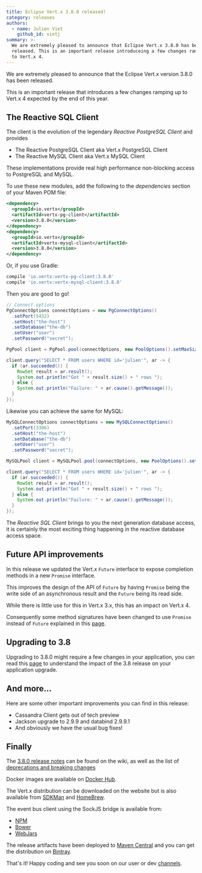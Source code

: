 ```yaml
---
title: Eclipse Vert.x 3.8.0 released!
category: releases
authors:
  - name: Julien Viet
    github_id: vietj
summary: >-
  We are extremely pleased to announce that Eclipse Vert.x 3.8.0 has been
  released. This is an important release introduceing a few changes ramping up
  to Vert.x 4.
---
```


We are extremely pleased to announce that the Eclipse Vert.x version 3.8.0 has been released.

This is an important release that introduces a few changes ramping up to Vert.x 4 expected by the end of this year.

## The Reactive SQL Client

The client is the evolution of the legendary *Reactive PostgreSQL Client* and provides

* The Reactive PostgreSQL Client aka Vert.x PostgreSQL Client
* The Reactive MySQL Client aka Vert.x MySQL Client

These implementations provide real high performance non-blocking access to PostgreSQL and MySQL.

To use these new modules, add the following to the _dependencies_ section of your Maven POM file:

```xml
<dependency>
  <groupId>io.vertx</groupId>
  <artifactId>vertx-pg-client</artifactId>
  <version>3.8.0</version>
</dependency>
<dependency>
  <groupId>io.vertx</groupId>
  <artifactId>vertx-mysql-client</artifactId>
  <version>3.8.0</version>
</dependency>
```

Or, if you use Gradle:

```gradle
compile 'io.vertx:vertx-pg-client:3.8.0'
compile 'io.vertx:vertx-mysql-client:3.8.0'
```

Then you are good to go!

```java
// Connect options
PgConnectOptions connectOptions = new PgConnectOptions()
  .setPort(5432)
  .setHost("the-host")
  .setDatabase("the-db")
  .setUser("user")
  .setPassword("secret");

PgPool client = PgPool.pool(connectOptions, new PoolOptions().setMaxSize(5));

client.query("SELECT * FROM users WHERE id='julien'", ar -> {
  if (ar.succeeded()) {
    RowSet result = ar.result();
    System.out.println("Got " + result.size() + " rows ");
  } else {
    System.out.println("Failure: " + ar.cause().getMessage());
  }
});
```

Likewise you can achieve the same for MySQL:

```java
MySQLConnectOptions connectOptions = new MySQLConnectOptions()
  .setPort(3306)
  .setHost("the-host")
  .setDatabase("the-db")
  .setUser("user")
  .setPassword("secret");

MySQLPool client = MySQLPool.pool(connectOptions, new PoolOptions().setMaxSize(5));

client.query("SELECT * FROM users WHERE id='julien'", ar -> {
  if (ar.succeeded()) {
    RowSet result = ar.result();
    System.out.println("Got " + result.size() + " rows ");
  } else {
    System.out.println("Failure: " + ar.cause().getMessage());
  }
});
```

The *Reactive SQL Client* brings to you the next generation database access, it is certainly the most exciting
thing happening in the reactive database access space.

## Future API improvements

In this release we updated the Vert.x `Future` interface to expose completion methods in a new `Promise` interface.

This improves the design of the API of `Future` by having `Promise` being the write side of an asynchronous result
and the `Future` being its read side.

While there is little use for this in Vert.x 3.x, this has an impact on Vert.x 4.

Consequently some method signatures have been changed to use `Promise` instead of `Future` explained in this [page](https://github.com/vert-x3/wiki/wiki/3.8.0-Deprecations-and-breaking-changes#future-creation-and-completion).

## Upgrading to 3.8

Upgrading to 3.8.0 might require a few changes in your application, you can read this [page](https://github.com/vert-x3/wiki/wiki/3.8.0-Deprecations-and-breaking-changes#future-creation-and-completion) to understand the impact of the
3.8 release on your application upgrade.

## And more...

Here are some other important improvements you can find in this release:

- Cassandra Client gets out of tech preview
- Jackson upgrade to 2.9.9 and databind 2.9.9.1
- And obviously we have the usual bug fixes!

## Finally

The [3.8.0 release notes](https://github.com/vert-x3/wiki/wiki/3.8.0-Release-Notes) can be found on the wiki, as well as the
list of [deprecations and breaking changes](https://github.com/vert-x3/wiki/wiki/3.8.0-Deprecations-and-breaking-changes)

Docker images are available on [Docker Hub](https://hub.docker.com/u/vertx/).

The Vert.x distribution can be downloaded on the website but is also available from [SDKMan](http://sdkman.io/index.html) and [HomeBrew](http://brew.sh/).

The event bus client using the SockJS bridge is available from:

* [NPM](https://www.npmjs.com/package/vertx3-eventbus-client)
* [Bower](https://github.com/vert-x3/vertx-bus-bower)
* [WebJars](http://www.webjars.org/)

The release artifacts have been deployed to [Maven Central](http://search.maven.org/#search%7Cga%7C1%7Cg%3A%22io.vertx%22%20AND%20v%3A%223.8.0%22) and you can get the distribution on [Bintray](https://bintray.com/vertx/downloads/distribution/3.8.0/view).

That's it! Happy coding and see you soon on our user or dev [channels](https://vertx.io/community).
